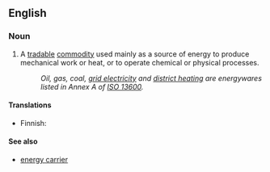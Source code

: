 ==English==

===Noun===
{{en-noun}}

# A [[tradable]] [[commodity]] used mainly as a source of energy to produce mechanical work or heat, or to operate chemical or physical processes.
#: ''Oil, gas, coal, [[grid electricity]] and [[district heating]] are energywares listed in Annex A of [[w:ISO 13600|ISO 13600]].''

====Translations====
{{trans-top|tradable commodity}}
* Finnish: {{t+|fi|kaupallinen}} {{t|fi|energianlähde}}
{{trans-mid}}
{{trans-bottom}}

====See also====
* [[energy carrier]]